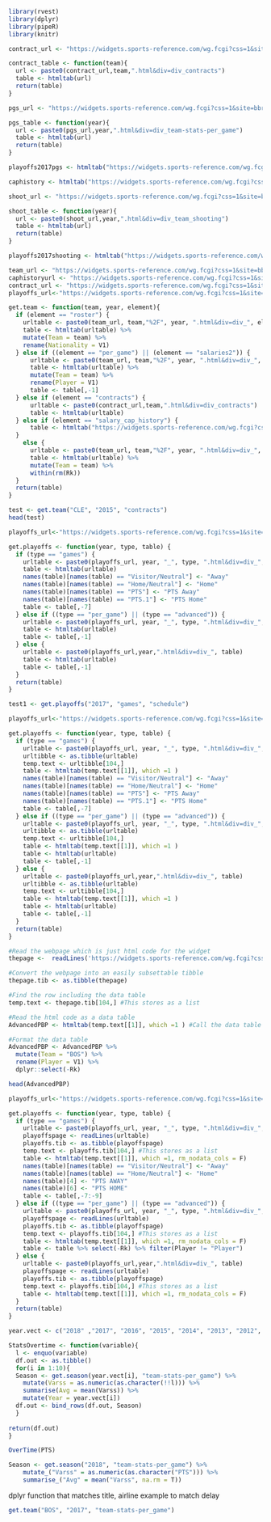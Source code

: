 ```r
library(rvest)
library(dplyr)
library(pipeR)
library(knitr)
```

```r
contract_url <- "https://widgets.sports-reference.com/wg.fcgi?css=1&site=bbr&url=%2Fcontracts%2F"

contract_table <- function(team){
  url <- paste0(contract_url,team,".html&div=div_contracts")
  table <- htmltab(url)
  return(table)
}

```

```r
pgs_url <- "https://widgets.sports-reference.com/wg.fcgi?css=1&site=bbr&url=%2Fplayoffs%2FNBA_"

pgs_table <- function(year){
  url <- paste0(pgs_url,year,".html&div=div_team-stats-per_game")
  table <- htmltab(url)
  return(table)
}

playoffs2017pgs <- htmltab("https://widgets.sports-reference.com/wg.fcgi?css=1&site=bbr&url=%2Fplayoffs%2FNBA_2017.html&div=div_team-stats-per_game")
```

```r
caphistory <- htmltab("https://widgets.sports-reference.com/wg.fcgi?css=1&site=bbr&url=%2Fcontracts%2Fsalary-cap-history.html&div=div_salary_cap_history")
```

```r
shoot_url <- "https://widgets.sports-reference.com/wg.fcgi?css=1&site=bbr&url=%2Fplayoffs%2FNBA_"

shoot_table <- function(year){
  url <- paste0(shoot_url,year,".html&div=div_team_shooting")
  table <- htmltab(url)
  return(table)
}

playoffs2017shooting <- htmltab("https://widgets.sports-reference.com/wg.fcgi?css=1&site=bbr&url=%2Fplayoffs%2FNBA_2017.html&div=div_team_shooting")
```


```r
team_url <- "https://widgets.sports-reference.com/wg.fcgi?css=1&site=bbr&url=%2Fteams%2F"
caphistoryurl <- "https://widgets.sports-reference.com/wg.fcgi?css=1&site=bbr&url=%2Fcontracts%2Fsalary-cap-history.html&div=div_salary_cap_history"
contract_url <- "https://widgets.sports-reference.com/wg.fcgi?css=1&site=bbr&url=%2Fcontracts%2F"
playoffs_url<-"https://widgets.sports-reference.com/wg.fcgi?css=1&site=bbr&url=%2Fplayoffs%2FNBA_"

get.team <- function(team, year, element){
  if (element == "roster") {
    urltable <- paste0(team_url, team,"%2F", year, ".html&div=div_", element)
    table <- htmltab(urltable) %>% 
    mutate(Team = team) %>% 
    rename(Nationality = V1) 
  } else if ((element == "per_game") || (element == "salaries2")) {
      urltable <- paste0(team_url, team,"%2F", year, ".html&div=div_", element)
      table <- htmltab(urltable) %>% 
      mutate(Team = team) %>% 
      rename(Player = V1)
      table <- table[,-1]
  } else if (element == "contracts") {
      urltable <- paste0(contract_url,team,".html&div=div_contracts")
      table <- htmltab(urltable)
  } else if (element == "salary_cap_history") {
      table <- htmltab("https://widgets.sports-reference.com/wg.fcgi?css=1&site=bbr&url=%2Fcontracts%2Fsalary-cap-history.html&div=div_salary_cap_history")
  }
    else {
      urltable <- paste0(team_url, team,"%2F", year, ".html&div=div_", element)
      table <- htmltab(urltable) %>% 
      mutate(Team = team) %>% 
      within(rm(Rk))
  }
  return(table)
}

test <- get.team("CLE", "2015", "contracts")
head(test)
```

```r
playoffs_url<-"https://widgets.sports-reference.com/wg.fcgi?css=1&site=bbr&url=%2Fplayoffs%2FNBA_"

get.playoffs <- function(year, type, table) {
  if (type == "games") {
    urltable <- paste0(playoffs_url, year, "_", type, ".html&div=div_", table)
    table <- htmltab(urltable)
    names(table)[names(table) == "Visitor/Neutral"] <- "Away"
    names(table)[names(table) == "Home/Neutral"] <- "Home"
    names(table)[names(table) == "PTS"] <- "PTS Away"
    names(table)[names(table) == "PTS.1"] <- "PTS Home"
    table <- table[,-7]
  } else if ((type == "per_game") || (type == "advanced")) {
    urltable <- paste0(playoffs_url, year, "_", type, ".html&div=div_", table)
    table <- htmltab(urltable)
    table <- table[,-1]
  } else {
    urltable <- paste0(playoffs_url,year,".html&div=div_", table)
    table <- htmltab(urltable)
    table <- table[,-1]
  }
  return(table)
}

test1 <- get.playoffs("2017", "games", "schedule")
```

```r
playoffs_url<-"https://widgets.sports-reference.com/wg.fcgi?css=1&site=bbr&url=%2Fplayoffs%2FNBA_"

get.playoffs <- function(year, type, table) {
  if (type == "games") {
    urltable <- paste0(playoffs_url, year, "_", type, ".html&div=div_", table)
    urltibble <- as.tibble(urltable)
    temp.text <- urltibble[104,]
    table <- htmltab(temp.text[[1]], which =1 )
    names(table)[names(table) == "Visitor/Neutral"] <- "Away"
    names(table)[names(table) == "Home/Neutral"] <- "Home"
    names(table)[names(table) == "PTS"] <- "PTS Away"
    names(table)[names(table) == "PTS.1"] <- "PTS Home"
    table <- table[,-7]
  } else if ((type == "per_game") || (type == "advanced")) {
    urltable <- paste0(playoffs_url, year, "_", type, ".html&div=div_", table)
    urltibble <- as.tibble(urltable)
    temp.text <- urltibble[104,]
    table <- htmltab(temp.text[[1]], which =1 )
    table <- htmltab(urltable)
    table <- table[,-1]
  } else {
    urltable <- paste0(playoffs_url,year,".html&div=div_", table)
    urltibble <- as.tibble(urltable)
    temp.text <- urltibble[104,]
    table <- htmltab(temp.text[[1]], which =1 )
    table <- htmltab(urltable)
    table <- table[,-1]
  }
  return(table)
}
```

```r
#Read the webpage which is just html code for the widget
thepage <-  readLines('https://widgets.sports-reference.com/wg.fcgi?css=1&site=bbr&url=%2Fteams%2FBOS%2F2018.html&div=div_advanced')

#Convert the webpage into an easily subsettable tibble
thepage.tib <- as.tibble(thepage) 

#Find the row including the data table
temp.text <- thepage.tib[104,] #This stores as a list

#Read the html code as a data table
AdvancedPBP <- htmltab(temp.text[[1]], which =1 ) #Call the data table element in the list 

#Format the data table
AdvancedPBP <- AdvancedPBP %>% 
  mutate(Team = "BOS") %>% 
  rename(Player = V1) %>% 
  dplyr::select(-Rk)

head(AdvancedPBP)

```

```r
playoffs_url<-"https://widgets.sports-reference.com/wg.fcgi?css=1&site=bbr&url=%2Fplayoffs%2FNBA_"

get.playoffs <- function(year, type, table) {
  if (type == "games") {
    urltable <- paste0(playoffs_url, year, "_", type, ".html&div=div_", table)
    playoffspage <- readLines(urltable)
    playoffs.tib <- as.tibble(playoffspage)
    temp.text <- playoffs.tib[104,] #This stores as a list
    table <- htmltab(temp.text[[1]], which =1, rm_nodata_cols = F)
    names(table)[names(table) == "Visitor/Neutral"] <- "Away"
    names(table)[names(table) == "Home/Neutral"] <- "Home"
    names(table)[4] <- "PTS AWAY"
    names(table)[6] <- "PTS HOME"
    table <- table[,-7:-9]
  } else if ((type == "per_game") || (type == "advanced")) {
    urltable <- paste0(playoffs_url, year, "_", type, ".html&div=div_", table)
    playoffspage <- readLines(urltable)
    playoffs.tib <- as.tibble(playoffspage)
    temp.text <- playoffs.tib[104,] #This stores as a list
    table <- htmltab(temp.text[[1]], which =1, rm_nodata_cols = F)
    table <- table %>% select(-Rk) %>% filter(Player != "Player")
  } else {
    urltable <- paste0(playoffs_url,year,".html&div=div_", table)
    playoffspage <- readLines(urltable)
    playoffs.tib <- as.tibble(playoffspage)
    temp.text <- playoffs.tib[104,] #This stores as a list
    table <- htmltab(temp.text[[1]], which =1, rm_nodata_cols = F)
  }
  return(table)
}

```

```r

year.vect <- c("2018" ,"2017", "2016", "2015", "2014", "2013", "2012", "2011", "2010", "2009", "2008")

StatsOvertime <- function(variable){
  l <- enquo(variable)
  df.out <- as.tibble()
  for(i in 1:10){
  Season <- get.season(year.vect[i], "team-stats-per_game") %>%
    mutate(Varss = as.numeric(as.character(!!l))) %>%
    summarise(Avg = mean(Varss)) %>%
    mutate(Year = year.vect[i])
  df.out <- bind_rows(df.out, Season)
  }
  
return(df.out)
}

OverTime(PTS)

Season <- get.season("2018", "team-stats-per_game") %>%
    mutate_("Varss" = as.numeric(as.character("PTS"))) %>%
    summarise_("Avg" = mean("Varss", na.rm = T))

```

dplyr function that matches title, airline example to match delay

```r
get.team("BOS", "2017", "team-stats-per_game")

```
